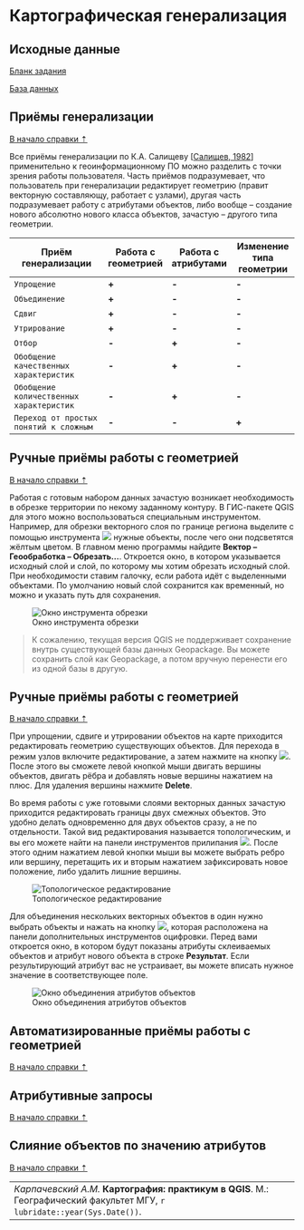 # Картографическая генерализация {#map-generalize}

## Исходные данные {#map-generalize-initial-data}

[Бланк задания](){target="_blank"}

[База данных](){target="_blank"}

## Приёмы генерализации {#map-generalize-methods}
[В начало справки ⇡](#map-generalize)

Все приёмы генерализации по К.А. Салищеву [[Салищев, 1982](https://yadi.sk/i/e9gW1TmzdEUQqg){target="_blank"}] применительно к геоинформационному ПО можно разделить с точки зрения работы пользователя. Часть приёмов подразумевает, что пользователь при генерализации редактирует геометрию (правит векторную составляющу, работает с узлами), другая часть подразумевает работу с атрибутами объектов, либо вообще – создание нового абсолютно нового класса объектов, зачастую – другого типа геометрии.

Приём генерализации                     |Работа с геометрией|Работа с атрибутами|Изменение типа геометрии
----------------------------------------|-------------------|-------------------|------------------------
`Упрощение`                             |**+**              |**-**              |**-**
`Объединение`                           |**+**              |**-**              |**-**
`Сдвиг`                                 |**+**              |**-**              |**-**
`Утрирование`                           |**+**              |**-**              |**-**
`Отбор`                                 |**-**              |**+**              |**-**
`Обобщение качественных характеристик`  |**-**              |**+**              |**-**
`Обобщение количественных характеристик`|**-**              |**+**              |**-**
`Переход от простых понятий к сложным`  |**-**              |**-**              |**+**

## Ручные приёмы работы с геометрией {#map-generalize-preprocessing}
[В начало справки ⇡](#map-generalize)

Работая с готовым набором данных зачастую возникает необходимость в обрезке территории по некому заданному контуру. В ГИС-пакете QGIS для этого можно воспользоваться специальным инструментом. Например, для обрезки векторного слоя по границе региона выделите с помощью инструмента ![](images/Ref05/Select.png) нужные объекты, после чего они подсветятся жёлтым цветом. В главном меню программы найдите **Вектор – Геообработка – Обрезать...**. Откроется окно, в котором указывается исходный слой и слой, по которому мы хотим обрезать исходный слой. При необходимости ставим галочку, если работа идёт с выделенными объектами. По умолчанию новый слой сохранится как временный, но можно и указать путь для сохранения.


![Окно инструмента обрезки](images/Ref05/Clip.png)


> К сожалению, текущая версия QGIS не поддерживает сохранение внутрь существующей базы данных Geopackage. Вы можете сохранить слой как Geopackage, а потом вручную перенести его из одной базы в другую.

## Ручные приёмы работы с геометрией {#map-generalize-geometry-manual}
[В начало справки ⇡](#map-generalize)

При упрощении, сдвиге и утрировании объектов на карте приходится редактировать геометрию существующих объектов. Для перехода в режим узлов включите редактирование, а затем нажмите на кнопку ![](images/Ref05/Vertices.png). После этого вы сможете левой кнопкой мыши двигать вершины объектов, двигать рёбра и добавлять новые вершины нажатием на плюс. Для удаления вершины нажмите **Delete**.

Во время работы с уже готовыми слоями векторных данных зачастую приходится редактировать границы двух смежных объектов. Это удобно делать одновременно для двух объектов сразу, а не по отдельности. Такой вид редактирования называется топологическим, и вы его можете найти на панели инструментов прилипания ![](images/Ref05/Topology_mode.png). После этого одним нажатием левой кнопки мыши вы можете выбрать ребро или вершину, перетащить их и вторым нажатием зафиксировать новое положение, либо удалить лишние вершины.



![Топологическое редактирование](images/Ref05/Topology_editing.gif)


Для объединения нескольких векторных объектов в один нужно выбрать объекты и нажать на кнопку ![](images/Ref05/Merge.png), которая расположена на панели дополнительных инструментов оцифровки. Перед вами откроется окно, в котором будут показаны атрибуты склеиваемых объектов и атрибут нового объекта в строке **Результат**. Если результирующий атрибут вас не устраивает, вы можете вписать нужное значение в соответствующее поле.


![Окно объединения атрибутов объектов](images/Ref05/Merge_attributes.png)


## Автоматизированные приёмы работы с геометрией {#map-generalize-geometry-automate}
[В начало справки ⇡](#map-generalize)

## Атрибутивные запросы {#map-generalize-query}
[В начало справки ⇡](#map-generalize)

## Слияние объектов по значению атрибутов {#map-generalize-dissolve}
[В начало справки ⇡](#map-generalize)

----
_Карпачевский А.М._ **Картография: практикум в QGIS**. М.: Географический факультет МГУ, `r lubridate::year(Sys.Date())`.
----